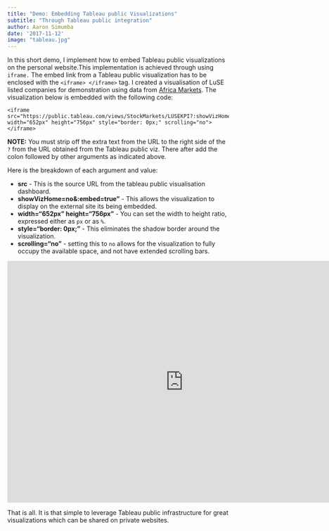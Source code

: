 ```yaml
---
title: "Demo: Embedding Tableau public Visualizations"
subtitle: "Through Tableau public integration"
author: Aaron Simumba
date: '2017-11-12'
image: "tableau.jpg"
---
```

In this short demo, I implement how to embed Tableau public visualizations on the personal website.This implementation is achieved through using `iframe.` The embed link from a Tableau public visualization has to be enclosed with the `<iframe> </iframe>` tag. I created a visualisation of LuSE listed companies for demonstration using data from [Africa Markets](https://www.african-markets.com/en/).
The visualization below is embedded with the following code:

    <iframe 
    src="https://public.tableau.com/views/StockMarkets/LUSEKPI?:showVizHome=no&:embed=true" width="652px" height="756px" style="border: 0px;" scrolling="no">
    </iframe>

**NOTE:** You must strip off the extra text from the URL to the right side of the `?` from the URL obtained from the Tableau public viz. There after add the colon followed by other arguments as indicated above.

Here is the breakdown of each argument and value:

- **src** - This is the source URL from the tableau public visualisation dashboard. 
- **showVizHome=no&:embed=true"** - This allows the visualization to display on the external site its being embedded.
- **width="652px" height="756px"** - You can set the width to height ratio, expressed either as `px` or as `%`.
- **style="border: 0px;"** - This eliminates the shadow border around the visualization.
- **scrolling="no"** - setting this to `no` allows for the visualization to fully occupy the available space, and not have extended scrolling bars.


<iframe src="https://public.tableau.com/views/StockMarkets/LUSEKPI?:showVizHome=no&:embed=true" frameborder="0" width="800" height="550" allowtransparency></iframe>

 That is all. It is that simple to leverage Tableau public infrastructure  for great visualizations which can be shared on private websites.